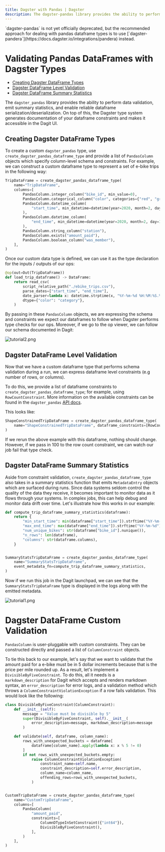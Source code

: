 ```yaml
---
title: Dagster with Pandas | Dagster
description: The dagster-pandas library provides the ability to perform data validation, emit summary statistics, and enable reliable dataframe serialization/deserialization.
---
```


<Warning>
`dagster-pandas` is not yet officially deprecated, but the recommended approach for dealing with pandas dataframe types is to use [`dagster-pandera`](https://docs.dagster.io/integrations/pandera) instead.
</Warning>

# Validating Pandas DataFrames with Dagster Types

- [Creating Dagster DataFrame Types](#creating-dagster-dataframe-types)
- [Dagster DataFrame Level Validation](#dagster-dataframe-level-validation)
- [Dagster DataFrame Summary Statistics](#dagster-dataframe-summary-statistics)

The `dagster_pandas` library provides the ability to perform data validation, emit summary statistics, and enable reliable dataframe serialization/deserialization. On top of this, the Dagster type system generates documentation of your dataframe constraints and makes it accessible in the Dagit UI.

## Creating Dagster DataFrame Types

To create a custom `dagster_pandas` type, use `create_dagster_pandas_dataframe_type` and provide a list of `PandasColumn` objects which specify column-level schema and constraints. For example, we can construct a custom dataframe type to represent a set of e-bike trips in the following way:

```python file=/legacy/dagster_pandas_guide/core_trip.py startafter=start_core_trip_marker_0 endbefore=end_core_trip_marker_0
TripDataFrame = create_dagster_pandas_dataframe_type(
    name="TripDataFrame",
    columns=[
        PandasColumn.integer_column("bike_id", min_value=0),
        PandasColumn.categorical_column("color", categories={"red", "green", "blue"}),
        PandasColumn.datetime_column(
            "start_time", min_datetime=datetime(year=2020, month=2, day=10)
        ),
        PandasColumn.datetime_column(
            "end_time", min_datetime=datetime(year=2020, month=2, day=10)
        ),
        PandasColumn.string_column("station"),
        PandasColumn.exists("amount_paid"),
        PandasColumn.boolean_column("was_member"),
    ],
)
```

Once our custom data type is defined, we can use it as the type declaration for the inputs / outputs of our ops:

```python file=/legacy/dagster_pandas_guide/core_trip.py startafter=start_core_trip_marker_1 endbefore=end_core_trip_marker_1
@op(out=Out(TripDataFrame))
def load_trip_dataframe() -> DataFrame:
    return read_csv(
        script_relative_path("./ebike_trips.csv"),
        parse_dates=["start_time", "end_time"],
        date_parser=lambda x: datetime.strptime(x, "%Y-%m-%d %H:%M:%S.%f"),
        dtype={"color": "category"},
    )
```

By passing in these `PandasColumn` objects, we are expressing the schema and constraints we expect our dataframes to follow when Dagster performs type checks for our ops. Moreover, if we go to the op viewer, we can follow our schema documented in Dagit:

<Image
alt="tutorial2.png"
src="/images/guides/dagster_pandas/tutorial2.png"
width={1222}
height={1062}
/>

## Dagster DataFrame Level Validation

Now that we have a custom dataframe type that performs schema validation during a run, we can express dataframe level constraints (e.g number of rows, or columns).

To do this, we provide a list of dataframe constraints to `create_dagster_pandas_dataframe_type`; for example, using `RowCountConstraint`. More information on the available constraints can be found in the `dagster_pandas` [API docs](/\_apidocs/libraries/dagster-pandas).

This looks like:

```python file=/legacy/dagster_pandas_guide/shape_constrained_trip.py startafter=start_create_type endbefore=end_create_type
ShapeConstrainedTripDataFrame = create_dagster_pandas_dataframe_type(
    name="ShapeConstrainedTripDataFrame", dataframe_constraints=[RowCountConstraint(4)]
)
```

If we rerun the above example with this dataframe, nothing should change. However, if we pass in 100 to the row count constraint, we can watch our job fail that type check.

## Dagster DataFrame Summary Statistics

Aside from constraint validation, `create_dagster_pandas_dataframe_type` also takes in a summary statistics function that emits `MetadataEntry` objects which are surfaced during runs. Since data systems seldom control the quality of the data they receive, it becomes important to monitor data as it flows through your systems. In complex jobs, this can help debug and monitor data drift over time. Let's illustrate how this works in our example:

```python file=/legacy/dagster_pandas_guide/summary_stats.py startafter=start_summary endbefore=end_summary
def compute_trip_dataframe_summary_statistics(dataframe):
    return {
        "min_start_time": min(dataframe["start_time"]).strftime("%Y-%m-%d"),
        "max_end_time": max(dataframe["end_time"]).strftime("%Y-%m-%d"),
        "num_unique_bikes": str(dataframe["bike_id"].nunique()),
        "n_rows": len(dataframe),
        "columns": str(dataframe.columns),
    }


SummaryStatsTripDataFrame = create_dagster_pandas_dataframe_type(
    name="SummaryStatsTripDataFrame",
    event_metadata_fn=compute_trip_dataframe_summary_statistics,
)
```

Now if we run this job in the Dagit launchpad, we can see that the `SummaryStatsTripDataFrame` type is displayed in the logs along with the emitted metadata.

<Image
alt="tutorial1.png"
src="/images/guides/dagster_pandas/tutorial1.png"
width={3574}
height={2020}
/>

# Dagster DataFrame Custom Validation

`PandasColumn` is user-pluggable with custom constraints. They can be constructed directly and passed a list of `ColumnConstraint` objects.

To tie this back to our example, let's say that we want to validate that the amount paid for a e-bike must be in 5 dollar increments because that is the price per mile rounded up. As a result, let's implement a `DivisibleByFiveConstraint`. To do this, all it needs is a `markdown_description` for Dagit which accepts and renders markdown syntax, an `error_description` for error logs, and a validation method which throws a `ColumnConstraintViolationException` if a row fails validation. This would look like the following:

```python file=/legacy/dagster_pandas_guide/custom_column_constraint.py startafter=start_custom_col endbefore=end_custom_col
class DivisibleByFiveConstraint(ColumnConstraint):
    def __init__(self):
        message = "Value must be divisible by 5"
        super(DivisibleByFiveConstraint, self).__init__(
            error_description=message, markdown_description=message
        )

    def validate(self, dataframe, column_name):
        rows_with_unexpected_buckets = dataframe[
            dataframe[column_name].apply(lambda x: x % 5 != 0)
        ]
        if not rows_with_unexpected_buckets.empty:
            raise ColumnConstraintViolationException(
                constraint_name=self.name,
                constraint_description=self.error_description,
                column_name=column_name,
                offending_rows=rows_with_unexpected_buckets,
            )


CustomTripDataFrame = create_dagster_pandas_dataframe_type(
    name="CustomTripDataFrame",
    columns=[
        PandasColumn(
            "amount_paid",
            constraints=[
                ColumnDTypeInSetConstraint({"int64"}),
                DivisibleByFiveConstraint(),
            ],
        )
    ],
)
```
